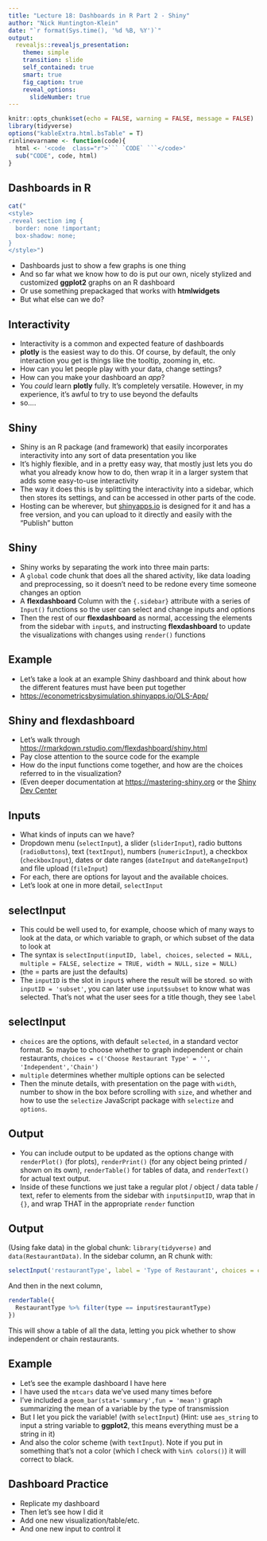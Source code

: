 ---
title: "Lecture 18: Dashboards in R Part 2 - Shiny"
author: "Nick Huntington-Klein"
date: "`r format(Sys.time(), '%d %B, %Y')`"
output:   
  revealjs::revealjs_presentation:
    theme: simple
    transition: slide
    self_contained: true
    smart: true
    fig_caption: true
    reveal_options:
      slideNumber: true
---

```{r setup, include=FALSE}
knitr::opts_chunk$set(echo = FALSE, warning = FALSE, message = FALSE)
library(tidyverse)
options("kableExtra.html.bsTable" = T)
rinlinevarname <- function(code){
  html <- '<code  class="r">``` `CODE` ```</code>'
  sub("CODE", code, html)
}
```


## Dashboards in R

```{r, results = 'asis'}
cat("
<style>
.reveal section img {
  border: none !important;
  box-shadow: none;
}
</style>")
```

- Dashboards just to show a few graphs is one thing
- And so far what we know how to do is put our own, nicely stylized and customized **ggplot2** graphs on an R dashboard
- Or use something prepackaged that works with **htmlwidgets**
- But what else can we do?

## Interactivity

- Interactivity is a common and expected feature of dashboards
- **plotly** is the easiest way to do this. Of course, by default, the only interaction you get is things like the tooltip, zooming in, etc.
- How can you let people play with your data, change settings?
- How can you make your dashboard an *app*?
- You *could* learn **plotly** fully. It's completely versatile. However, in my experience, it's awful to try to use beyond the defaults
- so....

## Shiny

- Shiny is an R package (and framework) that easily incorporates interactivity into any sort of data presentation you like
- It's highly flexible, and in a pretty easy way, that mostly just lets you do what you already know how to do, then wrap it in a larger system that adds some easy-to-use interactivity
- The way it does this is by splitting the interactivity into a sidebar, which then stores its settings, and can be accessed in other parts of the code.
- Hosting can be wherever, but [shinyapps.io](shinyapps.io) is designed for it and has a free version, and you can upload to it directly and easily with the "Publish" button


## Shiny

- Shiny works by separating the work into three main parts:
- A `global` code chunk that does all the shared activity, like data loading and preprocessing, so it doesn't need to be redone every time someone changes an option
- A **flexdashboard** Column with the `{.sidebar}` attribute with a series of `Input()` functions so the user can select and change inputs and options
- Then the rest of our **flexdashboard** as normal, accessing the elements from the sidebar with `input$`, and instructing **flexdashboard** to update the visualizations with changes using `render()` functions

## Example

- Let's take a look at an example Shiny dashboard and think about how the different features must have been put together
- [https://econometricsbysimulation.shinyapps.io/OLS-App/](https://econometricsbysimulation.shinyapps.io/OLS-App/)

## Shiny and flexdashboard

- Let's walk through [https://rmarkdown.rstudio.com/flexdashboard/shiny.html](https://rmarkdown.rstudio.com/flexdashboard/shiny.html)
- Pay close attention to the source code for the example
- How do the input functions come together, and how are the choices referred to in the visualization?
- (Even deeper documentation at [https://mastering-shiny.org](https://mastering-shiny.org) or the [Shiny Dev Center](https://shiny.rstudio.com/)

## Inputs

- What kinds of inputs can we have?
- Dropdown menu (`selectInput`), a slider (`sliderInput`), radio buttons (`radioButtons`), text (`textInput`), numbers (`numericInput`), a checkbox (`checkboxInput`), dates or date ranges (`dateInput` and `dateRangeInput`) and file upload (`fileInput`)
- For each, there are options for layout and the available choices.
- Let's look at one in more detail, `selectInput`

## selectInput

- This could be well used to, for example, choose which of many ways to look at the data, or which variable to graph, or which subset of the data to look at
- The syntax is `selectInput(inputID, label, choices,` `selected = NULL, multiple = FALSE,` `selectize = TRUE, width = NULL,` `size = NULL)`
- (the = parts are just the defaults)
- The `inputID` is the slot in `input$` where the result will be stored. so with `inputID = 'subset'`, you can later use `input$subset` to know what was selected. That's not what the user sees for a title though, they see `label`

## selectInput

- `choices` are the options, with default `selected`, in a standard vector format. So maybe to choose whether to graph independent or chain restaurants, `choices = c('Choose Restaurant Type' = '',` `'Independent','Chain')`
- `multiple` determines whether multiple options can be selected
- Then the minute details, with presentation on the page with `width`, number to show in the box before scrolling with `size`, and whether and how to use the `selectize` JavaScript package with `selectize` and `options`.

## Output

- You can include output to be updated as the options change with `renderPlot()` (for plots), `renderPrint()` (for any object being printed / shown on its own), `renderTable()` for tables of data, and `renderText()` for actual text output.
- Inside of these functions we just take a regular plot / object / data table / text, refer to elements from the sidebar with `input$inputID`, wrap that in `{}`, and wrap THAT in the appropriate `render` function

## Output

(Using fake data) in the global chunk: `library(tidyverse)` and `data(RestaurantData)`. In the sidebar column, an R chunk with:

```{r, echo = TRUE, eval = FALSE}
selectInput('restaurantType', label = 'Type of Restaurant', choices = choices = c('Choose Restaurant Type' = '','Independent','Chain'))
```

And then in the next column,

```{r, echo = TRUE, eval = FALSE}
renderTable({
  RestaurantType %>% filter(type == input$restaurantType)
})
```

This will show a table of all the data, letting you pick whether to show independent or chain restaurants.

## Example

- Let's see the example dashboard I have here
- I have used the `mtcars` data we've used many times before
- I've included a `geom_bar(stat='summary',fun = 'mean')` graph summarizing the mean of a variable by the type of transmission
- But I let you pick the variable! (with `selectInput`) (Hint: use `aes_string` to input a string variable to **ggplot2**, this means everything must be a string in it)
- And also the color scheme (with `textInput`). Note if you put in something that's not a color (which I check with `%in% colors()`) it will correct to black.

## Dashboard Practice

- Replicate my dashboard
- Then let's see how I did it
- Add one new visualization/table/etc.
- And one new input to control it